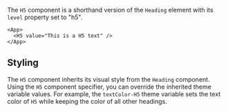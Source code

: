 The `H5` component is a shorthand version of the `Heading` element with its `level` property set to "h5".

```xmlui-pg copy display name="H5 example"
<App>
  <H5 value="This is a H5 text" />
</App>
```

## Styling

The `H5` component inherits its visual style from the `Heading` component.
Using the `H5` component specifier, you can override the inherited theme variable values.
For example, the `textColor-H5` theme variable sets the text color of `H5` while keeping the color of all other headings.
